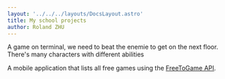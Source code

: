 ```yaml
---
layout: '../../../layouts/DocsLayout.astro'
title: My school projects
author: Roland ZHU
---
```



<CardGrid>
	<Card title="Hyrule Castle">
			<p>
				A game on terminal, we need to beat the enemie to get on the next floor.
				There's many characters with different abilities
			</p>
			<TechStack stacks={["Typescript"]} />
		</Card>
		<Card title="Free GG">
			<p>
				A mobile application that lists all free games using the
				<a href="https://www.freetogame.com/api-doc" target="_blank"
					>FreeToGame API</a>.
			</p>
			<TechStack stacks={["Expo"]} />
		</Card>
</CardGrid>